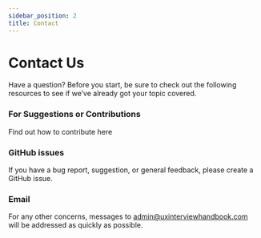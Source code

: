 ```yaml
---
sidebar_position: 2
title: Contact
---
```



# Contact Us

Have a question? Before you start, be sure to check out the following resources to see if we’ve already got your topic covered.

### For Suggestions or Contributions

Find out how to contribute <Link to='/more/contribute'>here</Link>

### GitHub issues

If you have a bug report, suggestion, or general feedback, please create a GitHub issue.

### Email

For any other concerns, messages to admin@uxinterviewhandbook.com will be addressed as quickly as possible.
